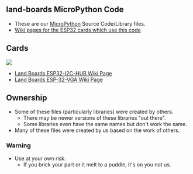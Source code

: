 == land-boards MicroPython Code ==

* These are our [http://www.micropython.org/ MicroPython] Source Code/Library files.
* [http://land-boards.com/blwiki/index.php?title=Main_Page#ESP_Cards Wiki pages for the ESP32 cards which use this code]

== Cards ==

<img src="http://land-boards.com/blwiki/images/8/80/P1060894-crop-720px.jpg"></img>

* [http://land-boards.com/blwiki/index.php?title=ESP32-I2C-HUB Land Boards ESP32-I2C-HUB Wiki Page] 
* [http://land-boards.com/blwiki/index.php?title=ESP-32-VGA Land Boards ESP-32-VGA Wiki Page] 

== Ownership ==

* Some of these files (particularly libraries) were created by others.
** There may be newer versions of these libraries "out there".
** Some libraries even have the same names but don't work the same.
* Many of these files were created by us based on the work of others.

=== Warning ===

* Use at your own risk.
** If you brick your part or it melt to a puddle, it's on you not us.
